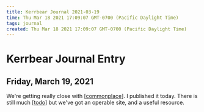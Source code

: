```yaml
---
title: Kerrbear Journal 2021-03-19
time: Thu Mar 18 2021 17:09:07 GMT-0700 (Pacific Daylight Time)
tags: journal
created: Thu Mar 18 2021 17:09:07 GMT-0700 (Pacific Daylight Time)
---
```


# Kerrbear Journal Entry

## Friday, March 19, 2021

We're getting really close with [[commonplace]]. I published it today. There is still much [[todo]] but we've got an operable site, and a useful resource.

[//begin]: # "Autogenerated link references for markdown compatibility"
[commonplace]: ../../intend/commonplace "Commonplace"
[todo]: ../../todo "Todo"
[//end]: # "Autogenerated link references"
